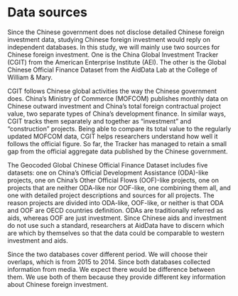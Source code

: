 # Data sources
Since the Chinese government does not disclose detailed Chinese foreign investment data, studying Chinese foreign investment would reply on independent databases. In this study, we will mainly use two sources for Chinese foreign investment. One is the China Global Investment Tracker (CGIT) from the American Enterprise Institute (AEI). The other is the Global Chinese Official Finance Dataset from the AidData Lab at the College of William & Mary. 

CGIT follows Chinese global activities the way the Chinese government does. China’s Ministry of Commerce (MOFCOM) publishes monthly data on Chinese outward investment and China’s total foreign contractual project value, two separate types of China’s development finance. In similar ways, CGIT tracks them separately and together as “investment” and “construction” projects. Being able to compare its total value to the regularly updated MOFCOM data, CGIT helps researchers understand how well it follows the official figure. So far, the Tracker has managed to retain a small gap from the official aggregate data published by the Chinese government. 

The Geocoded Global Chinese Official Finance Dataset includes five datasets: one on China’s Official Development Assistance (ODA)-like projects, one on China’s Other Official Flows (OOF)-like projects, one on projects that are neither ODA-like nor OOF-like, one combining them all, and one with detailed project descriptions and sources for all projects. The reason projects are divided into ODA-like, OOF-like, or neither is that ODA and OOF are OECD countries definition. ODAs are traditionally referred as aids, whereas OOF are just investment. Since Chinese aids and investment do not use such a standard, researchers at AidData have to discern which are which by themselves so that the data could be comparable to western investment and aids.

Since the two databases cover different period. We will choose their overlaps, which is from 2015 to 2014. Since both databases collected information from media. We expect there would be difference between them. We use both of them because they provide different key information about Chinese foreign investment. 


